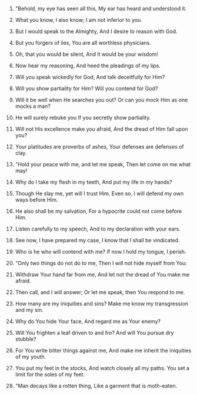 
1. "Behold, my eye has seen all this, My ear has heard and understood it.

2. What you know, I also know; I am not inferior to you.

3. But I would speak to the Almighty, And I desire to reason with God.

4. But you forgers of lies, You are all worthless physicians.

5. Oh, that you would be silent, And it would be your wisdom!

6. Now hear my reasoning, And heed the pleadings of my lips.

7. Will you speak wickedly for God, And talk deceitfully for Him?

8. Will you show partiality for Him? Will you contend for God?

9. Will it be well when He searches you out? Or can you mock Him as one mocks a man?

10. He will surely rebuke you If you secretly show partiality.

11. Will not His excellence make you afraid, And the dread of Him fall upon you?

12. Your platitudes are proverbs of ashes, Your defenses are defenses of clay.

13. "Hold your peace with me, and let me speak, Then let come on me what may!

14. Why do I take my flesh in my teeth, And put my life in my hands?

15. Though He slay me, yet will I trust Him. Even so, I will defend my own ways before Him.

16. He also shall be my salvation, For a hypocrite could not come before Him.

17. Listen carefully to my speech, And to my declaration with your ears.

18. See now, I have prepared my case, I know that I shall be vindicated.

19. Who is he who will contend with me? If now I hold my tongue, I perish.

20. "Only two things do not do to me, Then I will not hide myself from You:

21. Withdraw Your hand far from me, And let not the dread of You make me afraid.

22. Then call, and I will answer; Or let me speak, then You respond to me.

23. How many are my iniquities and sins? Make me know my transgression and my sin.

24. Why do You hide Your face, And regard me as Your enemy?

25. Will You frighten a leaf driven to and fro? And will You pursue dry stubble?

26. For You write bitter things against me, And make me inherit the iniquities of my youth.

27. You put my feet in the stocks, And watch closely all my paths. You set a limit for the soles of my feet.

28. "Man decays like a rotten thing, Like a garment that is moth-eaten.


